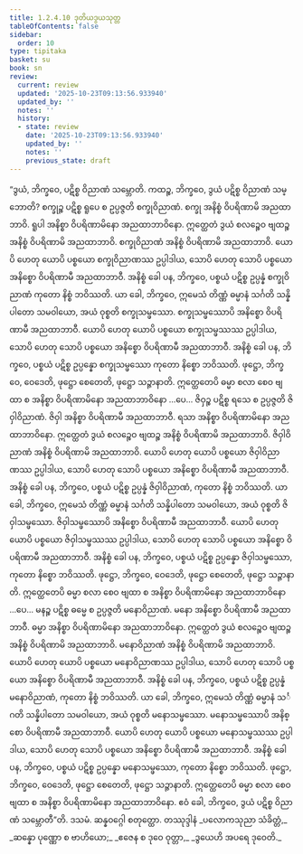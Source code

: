 ```yaml
---
title: 1.2.4.10 ဒုတိယဒွယသုတ္တ
tableOfContents: false
sidebar:
  order: 10
type: tipitaka
basket: su
book: sn
review:
  current: review
  updated: '2025-10-23T09:13:56.933940'
  updated_by: ''
  notes: ''
  history:
  - state: review
    date: '2025-10-23T09:13:56.933940'
    updated_by: ''
    notes: ''
    previous_state: draft
---
```



<ReviewStatus review={frontmatter.review} showDetails={true} />

<HypothesisAnnotation frontmatter={frontmatter} />

<DynamicBreadcrumb />

<Division number="93" book="sn" e="ch" v="18" p="295">

<Paragraph number="449" book="sn">
“ဒွယံ, ဘိက္ခဝေ, ပဋိစ္စ ဝိညာဏံ သမ္ဘောတိ. ကထဉ္စ, ဘိက္ခဝေ, ဒွယံ ပဋိစ္စ ဝိညာဏံ သမ္ဘောတိ? စက္ခုဉ္စ ပဋိစ္စ ရူပေ စ ဥပ္ပဇ္ဇတိ စက္ခုဝိညာဏံ. စက္ခု အနိစ္စံ ဝိပရိဏာမိ အညထာဘာဝိ. ရူပါ အနိစ္စာ ဝိပရိဏာမိနော အညထာဘာဝိနော. ဣတ္ထေတံ ဒွယံ စလဉ္စေဝ ဗျထဉ္စ အနိစ္စံ ဝိပရိဏာမိ အညထာဘာဝိ. စက္ခုဝိညာဏံ အနိစ္စံ ဝိပရိဏာမိ အညထာဘာဝိ. ယောပိ ဟေတု ယောပိ ပစ္စယော စက္ခုဝိညာဏဿ ဥပ္ပါဒါယ, သောပိ ဟေတု သောပိ ပစ္စယော အနိစ္စော ဝိပရိဏာမီ အညထာဘာဝီ. အနိစ္စံ ခေါ ပန, ဘိက္ခဝေ, ပစ္စယံ ပဋိစ္စ ဥပ္ပန္နံ စက္ခုဝိညာဏံ ကုတော နိစ္စံ ဘဝိဿတိ. ယာ ခေါ, ဘိက္ခဝေ, ဣမေသံ တိဏ္ဏံ ဓမ္မာနံ သင်္ဂတိ သန္နိပါတော သမဝါယော, အယံ ဝုစ္စတိ စက္ခုသမ္ဖဿော. စက္ခုသမ္ဖဿောပိ အနိစ္စော ဝိပရိဏာမီ အညထာဘာဝီ. ယောပိ ဟေတု ယောပိ ပစ္စယော စက္ခုသမ္ဖဿဿ ဥပ္ပါဒါယ, သောပိ ဟေတု သောပိ ပစ္စယော အနိစ္စော ဝိပရိဏာမီ အညထာဘာဝီ. အနိစ္စံ ခေါ ပန, ဘိက္ခဝေ, ပစ္စယံ ပဋိစ္စ ဥပ္ပန္နော စက္ခုသမ္ဖဿော ကုတော နိစ္စော ဘဝိဿတိ. ဖုဋ္ဌော, ဘိက္ခဝေ, ဝေဒေတိ, ဖုဋ္ဌော စေတေတိ, ဖုဋ္ဌော သဉ္ဇာနာတိ. ဣတ္ထေတေပိ ဓမ္မာ စလာ စေဝ ဗျထာ စ အနိစ္စာ ဝိပရိဏာမိနော အညထာဘာဝိနော …ပေ…
</Paragraph>

<Paragraph number="450" book="sn">
ဇိဝှဉ္စ ပဋိစ္စ ရသေ စ ဥပ္ပဇ္ဇတိ ဇိဝှါဝိညာဏံ. ဇိဝှါ အနိစ္စာ ဝိပရိဏာမီ အညထာဘာဝီ. ရသာ အနိစ္စာ ဝိပရိဏာမိနော အညထာဘာဝိနော. ဣတ္ထေတံ ဒွယံ စလဉ္စေဝ ဗျထဉ္စ အနိစ္စံ ဝိပရိဏာမိ အညထာဘာဝိ. ဇိဝှါဝိညာဏံ အနိစ္စံ ဝိပရိဏာမိ အညထာဘာဝိ. ယောပိ ဟေတု ယောပိ ပစ္စယော ဇိဝှါဝိညာဏဿ ဥပ္ပါဒါယ, သောပိ ဟေတု သောပိ ပစ္စယော အနိစ္စော ဝိပရိဏာမီ အညထာဘာဝီ. အနိစ္စံ ခေါ ပန, ဘိက္ခဝေ, ပစ္စယံ ပဋိစ္စ ဥပ္ပန္နံ ဇိဝှါဝိညာဏံ, ကုတော နိစ္စံ ဘဝိဿတိ. ယာ ခေါ, ဘိက္ခဝေ, ဣမေသံ တိဏ္ဏံ ဓမ္မာနံ သင်္ဂတိ သန္နိပါတော သမဝါယော, အယံ ဝုစ္စတိ ဇိဝှါသမ္ဖဿော. ဇိဝှါသမ္ဖဿောပိ အနိစ္စော ဝိပရိဏာမီ အညထာဘာဝီ. ယောပိ ဟေတု ယောပိ ပစ္စယော ဇိဝှါသမ္ဖဿဿ ဥပ္ပါဒါယ, သောပိ ဟေတု သောပိ ပစ္စယော အနိစ္စော ဝိပရိဏာမီ အညထာဘာဝီ. အနိစ္စံ ခေါ ပန, ဘိက္ခဝေ, ပစ္စယံ ပဋိစ္စ ဥပ္ပန္နော ဇိဝှါသမ္ဖဿော, ကုတော နိစ္စော ဘဝိဿတိ. ဖုဋ္ဌော, ဘိက္ခဝေ, ဝေဒေတိ, ဖုဋ္ဌော စေတေတိ, ဖုဋ္ဌော သဉ္ဇာနာတိ. ဣတ္ထေတေပိ ဓမ္မာ စလာ စေဝ ဗျထာ စ အနိစ္စာ ဝိပရိဏာမိနော အညထာဘာဝိနော …ပေ…
</Paragraph>

<Paragraph number="451" book="sn">
မနဉ္စ ပဋိစ္စ ဓမ္မေ စ ဥပ္ပဇ္ဇတိ မနောဝိညာဏံ. မနော အနိစ္စော ဝိပရိဏာမီ အညထာဘာဝီ. ဓမ္မာ အနိစ္စာ ဝိပရိဏာမိနော အညထာဘာဝိနော. ဣတ္ထေတံ ဒွယံ စလဉ္စေဝ ဗျထဉ္စ အနိစ္စံ ဝိပရိဏာမိ အညထာဘာဝိ. မနောဝိညာဏံ အနိစ္စံ ဝိပရိဏာမိ အညထာဘာဝိ. ယောပိ ဟေတု ယောပိ ပစ္စယော မနောဝိညာဏဿ ဥပ္ပါဒါယ, သောပိ ဟေတု သောပိ ပစ္စယော အနိစ္စော ဝိပရိဏာမီ အညထာဘာဝီ. အနိစ္စံ ခေါ ပန, ဘိက္ခဝေ, ပစ္စယံ ပဋိစ္စ ဥပ္ပန္နံ မနောဝိညာဏံ, ကုတော နိစ္စံ ဘဝိဿတိ. ယာ ခေါ, ဘိက္ခဝေ, ဣမေသံ တိဏ္ဏံ ဓမ္မာနံ သင်္ဂတိ သန္နိပါတော သမဝါယော, အယံ ဝုစ္စတိ မနောသမ္ဖဿော. မနောသမ္ဖဿောပိ အနိစ္စော ဝိပရိဏာမီ အညထာဘာဝီ. ယောပိ ဟေတု ယောပိ ပစ္စယော မနောသမ္ဖဿဿ ဥပ္ပါဒါယ, သောပိ ဟေတု သောပိ ပစ္စယော အနိစ္စော ဝိပရိဏာမီ အညထာဘာဝီ. အနိစ္စံ ခေါ ပန, ဘိက္ခဝေ, ပစ္စယံ ပဋိစ္စ ဥပ္ပန္နော မနောသမ္ဖဿော, ကုတော နိစ္စော ဘဝိဿတိ. ဖုဋ္ဌော, ဘိက္ခဝေ, ဝေဒေတိ, ဖုဋ္ဌော စေတေတိ, ဖုဋ္ဌော သဉ္ဇာနာတိ. ဣတ္ထေတေပိ ဓမ္မာ စလာ စေဝ ဗျထာ စ အနိစ္စာ ဝိပရိဏာမိနော အညထာဘာဝိနော. ဧဝံ ခေါ, ဘိက္ခဝေ, ဒွယံ ပဋိစ္စ ဝိညာဏံ သမ္ဘောတီ”တိ.

</Paragraph>
</Division>

<Paragraph number="452" type="center" book="sn">
ဒသမံ.



</Paragraph>

<Paragraph number="453" type="center" book="sn">
ဆန္နဝဂ္ဂေါ စတုတ္ထော.



</Paragraph>

<Paragraph number="454" type="center" book="sn">
တဿုဒ္ဒါနံ


</Paragraph>

<Paragraph number="455" type="verses" book="sn">
_ပလောကသုညာ သံခိတ္တံ,_  
_ဆန္နော ပုဏ္ဏော စ ဗာဟိယော;_  
_ဧဇေန စ ဒုဝေ ဝုတ္တာ,_  
_ဒွယေဟိ အပရေ ဒုဝေတိ._
</Paragraph>